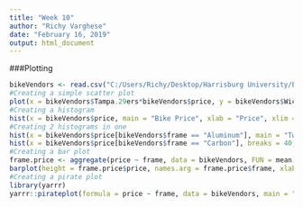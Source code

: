 ```yaml
---
title: "Week 10"
author: "Richy Varghese"
date: "February 16, 2019"
output: html_document
---
```


###Plotting
```r
bikeVendors <- read.csv("C:/Users/Richy/Desktop/Harrisburg University/Exploratory Data Analytics/FinalProject/ANLY506_RichyVarghese_FinalProject/Data/bikeVendors.csv", header = TRUE)
#Creating a simple scatter plot
plot(x = bikeVendors$Tampa.29ers*bikeVendors$price, y = bikeVendors$Wichita.Speed*bikeVendors$price, col = "blue", pch = 16, main = "col ='blue'")
#Creating a histogram
hist(x = bikeVendors$price, main = "Bike Price", xlab = "Price", xlim = c(0, 15000), breaks = 30, col = "papayawhip", border = "hotpink")
#Creating 2 histograms in one
hist(x = bikeVendors$price[bikeVendors$frame == "Aluminum"], main = "Two Histograms in one", xlab = "Price", ylab = "Frequency", breaks = 30, xlim = c(0, 15000), col = gray(0, .5))
hist(x = bikeVendors$price[bikeVendors$frame == "Carbon"], breaks = 40, add = TRUE, col = gray(1, .8))
#Creating a bar plot
frame.price <- aggregate(price ~ frame, data = bikeVendors, FUN = mean)
barplot(height = frame.price$price, names.arg = frame.price$frame, xlab = "Frames", ylab = "Average Price", main = "Average Price by Frame Type", col = "mistyrose")
#Creating a pirate plot
library(yarrr)
yarrr::pirateplot(formula = price ~ frame, data = bikeVendors, main = "Pirateplot of bike prices", xlab = "Frame", ylab = "Price")
```